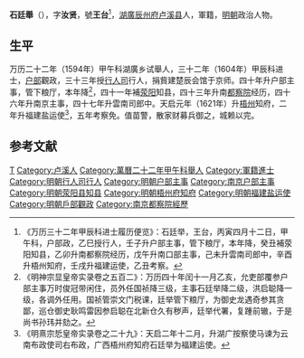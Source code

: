 '''石廷舉'''（{{bd|？||？|catIdx=}}），字'''汝贤'''，號'''王台'''<ref>《万历三十二年甲辰科进士履历便览》：石廷举，王台，丙寅四月十二日，甲午科，户部政，乙巳授行人，壬子升户部主事，管下粮厅，本年降，癸丑補荥阳知县，乙卯升南都察院经历，戊午升南口部主事，己未升雲南司郎中，辛酉升梧州知府，壬戌升福建运使，乙丑考察。</ref>，[[湖廣|湖廣]][[辰州府|辰州府]][[卢溪县|卢溪县]]人，軍籍，[[明朝|明朝]]政治人物。

== 生平 ==
万历二十二年（1594年）甲午科湖廣乡试舉人，三十二年（1604年）甲辰科进士，[[户部|户部]]觀政，三十三年授[[行人司|行人司]]行人，捐貲建楚辰会馆于京师。四十年升户部主事，管下粮厅，本年降<ref>《明神宗显皇帝实录卷之五百二》：万历四十年闰十一月乙亥，允吏部覆参户部主事万时俊冠带闲住，员外任国祯降三级，主事石廷举降二级，洪启聪降一级，各调外任用。国祯管崇文门税课，廷举管下粮厅，为御史龙遇奇参其贪鄙，巡仓御史耿鸣雷因参启聪在北新仓久有秽声，廷举代署，复踵前辙，于是尚书孙玮并劾之。</ref>，四十一年補[[荥阳|荥阳]]知县，四十三年升南[[都察院|都察院]]经历，四十六年升南京主事，四十七年升雲南司郎中。天启元年（1621年）升[[梧州|梧州]]知府，二年升福建盐运使<ref>《明熹宗悊皇帝实录卷之二十九》：天启二年十二月，升湖广按察使马谏为云南布政使司右布政，广西梧州府知府石廷举为福建运使。</ref>，五年考察免。值苗警，散家财募兵御之，城赖以完。

==参考文献==
{{reflist}}

{{萬曆三十二年甲辰科殿試金榜}}

{{Authority control}}

{{DEFAULTSORT:}}
[[Category:石姓|T]]
[[Category:卢溪人|Category:卢溪人]]
[[Category:萬曆二十二年甲午科舉人|Category:萬曆二十二年甲午科舉人]]
[[Category:軍籍進士|Category:軍籍進士]]
[[Category:明朝行人司行人|Category:明朝行人司行人]]
[[Category:明朝户部主事|Category:明朝户部主事]]
[[Category:南京户部主事|Category:南京户部主事]]
[[Category:明朝荥阳县知县|Category:明朝荥阳县知县]]
[[Category:明朝梧州府知府|Category:明朝梧州府知府]]
[[Category:明朝福建盐运使|Category:明朝福建盐运使]]
[[Category:明朝戶部觀政|Category:明朝戶部觀政]]
[[Category:南京都察院經歷|Category:南京都察院經歷]]